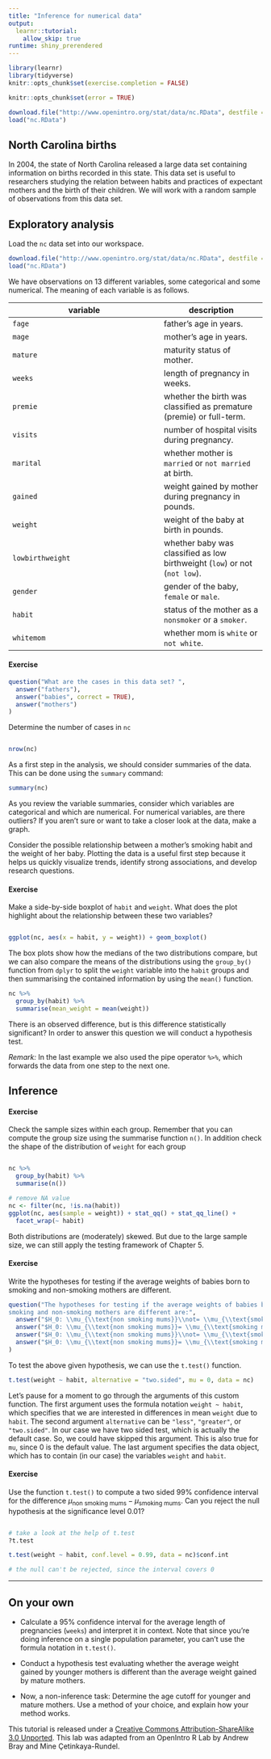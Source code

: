 ```yaml
---
title: "Inference for numerical data"
output: 
  learnr::tutorial:
    allow_skip: true
runtime: shiny_prerendered
---
```


```r
library(learnr)
library(tidyverse)
knitr::opts_chunk$set(exercise.completion = FALSE)

knitr::opts_chunk$set(error = TRUE)

download.file("http://www.openintro.org/stat/data/nc.RData", destfile = "nc.RData")
load("nc.RData")


```



## North Carolina births

In 2004, the state of North Carolina released a large data set containing 
information on births recorded in this state. This data set is useful to 
researchers studying the relation between habits and practices of expectant 
mothers and the birth of their children. We will work with a random sample of 
observations from this data set.

## Exploratory analysis

Load the `nc` data set into our workspace.

```r
download.file("http://www.openintro.org/stat/data/nc.RData", destfile = "nc.RData")
load("nc.RData")
```

We have observations on 13 different variables, some categorical and some 
numerical. The meaning of each variable is as follows.

variable         | description
---------------- | -----------
`fage`           | father's age in years.
`mage`           | mother's age in years.
`mature`         | maturity status of mother.
`weeks`          | length of pregnancy in weeks.
`premie`         | whether the birth was classified as premature (premie) or full-term.
`visits`         | number of hospital visits during pregnancy.
`marital`        | whether mother is `married` or `not married` at birth.
`gained`         | weight gained by mother during pregnancy in pounds.
`weight`         | weight of the baby at birth in pounds.
`lowbirthweight` | whether baby was classified as low birthweight (`low`) or not (`not low`).
`gender`         | gender of the baby, `female` or `male`.
`habit`          | status of the mother as a `nonsmoker` or a `smoker`.
`whitemom`       | whether mom is `white` or `not white`.

#### Exercise 


```r
question("What are the cases in this data set? ",
  answer("fathers"),
  answer("babies", correct = TRUE),
  answer("mothers")
)
```


Determine the number of cases in `nc`

```r

```


```r
nrow(nc)
```



As a first step in the analysis, we should consider summaries of the data. This
can be done using the `summary` command:

```r
summary(nc)
```

As you review the variable summaries, consider which variables are categorical 
and which are numerical. For numerical variables, are there outliers? If you 
aren't sure or want to take a closer look at the data, make a graph.

Consider the possible relationship between a mother's smoking habit and the 
weight of her baby. Plotting the data is a useful first step because it helps 
us quickly visualize trends, identify strong associations, and develop research
questions.

#### Exercise 

Make a side-by-side boxplot of `habit` and `weight`. What does the plot 
highlight about the relationship between these two variables?


```r

```


```r
ggplot(nc, aes(x = habit, y = weight)) + geom_boxplot()
```



The box plots show how the medians of the two distributions compare, but we can
also compare the means of the distributions using the `group_by()` function from
`dplyr` to split the `weight` variable into the `habit` groups and then summarising the contained information by using the `mean()` function.

```r
nc %>%
  group_by(habit) %>%
  summarise(mean_weight = mean(weight))
```

There is an observed difference, but is this difference statistically 
significant? In order to answer this question we will conduct a hypothesis test.

*Remark:* In the last example we also used the pipe operator `%>%`, which forwards the data from one step to the next one. 


## Inference

#### Exercise  

Check the sample sizes within each group. Remember that you can compute the group size using the summarise function `n()`. In addition check the shape of the distribution of `weight` for each group


```r

```


```r
nc %>%
  group_by(habit) %>%
  summarise(n())

# remove NA value
nc <- filter(nc, !is.na(habit))
ggplot(nc, aes(sample = weight)) + stat_qq() + stat_qq_line() +
  facet_wrap(~ habit)
```


Both distributions are (moderately) skewed. But due to the large sample size, we 
can still apply the testing framework of Chapter 5.




#### Exercise

Write the hypotheses for testing if the average weights of babies born to 
smoking and non-smoking mothers are different.


```r
question("The hypotheses for testing if the average weights of babies born to 
smoking and non-smoking mothers are different are:",
  answer("$H_0: \\mu_{\\text{non smoking mums}}\\not= \\mu_{\\text{smoking mums}}\\quad H_A: \\mu_{\\text{non smoking mums}} = \\mu_{\\text{smoking mums}}$"),
  answer("$H_0: \\mu_{\\text{non smoking mums}}= \\mu_{\\text{smoking mums}}\\quad H_A: \\mu_{\\text{non smoking mums}} < \\mu_{\\text{smoking mums}}$"),
  answer("$H_0: \\mu_{\\text{non smoking mums}}\\not= \\mu_{\\text{smoking mums}}\\quad H_A: \\mu_{\\text{non smoking mums}} > \\mu_{\\text{smoking mums}}$"),
  answer("$H_0: \\mu_{\\text{non smoking mums}}= \\mu_{\\text{smoking mums}}\\quad H_A: \\mu_{\\text{non smoking mums}} \\not= \\mu_{\\text{smoking mums}}$", correct = TRUE)
)
```


To test the above given hypothesis, we can use the `t.test()` function.


```r
t.test(weight ~ habit, alternative = "two.sided", mu = 0, data = nc)
```

Let's pause for a moment to go through the arguments of this custom function. 
The first argument uses the formula notation `weight ~ habit`, which  specifies that we are interested in differences in mean `weight` due to `habit`. 
The second argument `alternative` can be `"less"`, `"greater"`, or `"two.sided"`. 
In our case we have two sided test, which is actually the default case. So, we could 
have skipped this argument. This is also true for `mu`, since 0 is the default value.
The last argument specifies the data object, which has to contain (in our case) the
variables `weight` and `habit`.



#### Exercise

Use the function `t.test()` to compute a two sided 99% confidence interval for the 
difference  $\mu_{\text{non smoking mums}} - \mu_{\text{smoking mums}}$. Can you
reject the null hypothesis at the significance level 0.01?



```r

```

```r
# take a look at the help of t.test
?t.test
```


```r
t.test(weight ~ habit, conf.level = 0.99, data = nc)$conf.int

# the null can't be rejected, since the interval covers 0
```



* * *

## On your own

-   Calculate a 95% confidence interval for the average length of pregnancies 
(`weeks`) and interpret it in context. Note that since you're doing inference 
on a single population parameter, you can't use the formula notation in `t.test()`.


-   Conduct a hypothesis test evaluating whether the average weight gained by 
younger mothers is different than the average weight gained by mature mothers.

-   Now, a non-inference task: Determine the age cutoff for younger and mature 
mothers. Use a method of your choice, and explain how your method works.




<div id="license">
This tutorial is released under a 
[Creative Commons Attribution-ShareAlike 3.0 Unported](http://creativecommons.org/licenses/by-sa/3.0). 
This lab was adapted from an OpenIntro R Lab by Andrew Bray and Mine &Ccedil;etinkaya-Rundel.
</div>
